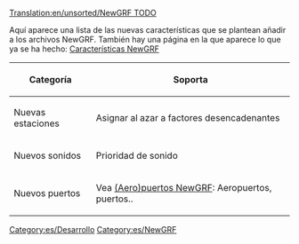 [[Translation:en/unsorted/NewGRF TODO]]

Aquí aparece una lista de las nuevas características que se plantean añadir a los archivos NewGRF. También hay una página en la que aparece lo que ya se ha hecho: [[es/características NewGRF|Características NewGRF]]

{| border="2" width="auto" cellspacing="4" cellpadding="3" rules="all" style="margin:1em 1em 1em 0; border:solid 1px #AAAAAA;"
|- style="background:#efefef;"
! Categoría !! Soporta
|-
| Nuevas estaciones || Asignar al azar a factores desencadenantes
|-
| Nuevos sonidos || Prioridad de sonido
|-
| Nuevos puertos || Vea [[es/(Aero)puertos NewGRF|(Aero)puertos NewGRF]]: Aeropuertos, puertos.. 
|}

{{es/Navbox NewGRF}}

[[Category:es/Desarrollo]]
[[Category:es/NewGRF]]
